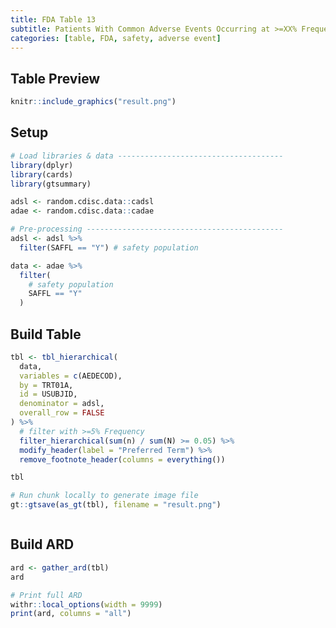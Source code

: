 ```yaml
---
title: FDA Table 13
subtitle: Patients With Common Adverse Events Occurring at >=XX% Frequency, Safety Population, Pooled Analyses
categories: [table, FDA, safety, adverse event]
---
```


::: panel-tabset
## Table Preview

```r
knitr::include_graphics("result.png")
```

## Setup

```r
# Load libraries & data -------------------------------------
library(dplyr)
library(cards)
library(gtsummary)

adsl <- random.cdisc.data::cadsl
adae <- random.cdisc.data::cadae

# Pre-processing --------------------------------------------
adsl <- adsl %>%
  filter(SAFFL == "Y") # safety population

data <- adae %>%
  filter(
    # safety population
    SAFFL == "Y"
  )
```


## Build Table

```r
tbl <- tbl_hierarchical(
  data,
  variables = c(AEDECOD),
  by = TRT01A,
  id = USUBJID,
  denominator = adsl,
  overall_row = FALSE
) %>%
  # filter with >=5% Frequency
  filter_hierarchical(sum(n) / sum(N) >= 0.05) %>% 
  modify_header(label = "Preferred Term") %>%
  remove_footnote_header(columns = everything())

tbl
```

```r
# Run chunk locally to generate image file
gt::gtsave(as_gt(tbl), filename = "result.png")
```

```r
```

## Build ARD

```r
ard <- gather_ard(tbl)
ard
```

```r
# Print full ARD
withr::local_options(width = 9999)
print(ard, columns = "all")
```

:::
